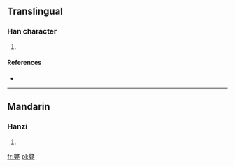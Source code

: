==Translingual==

===Han character===
{{Han char|rn=38|rad=女|as=13|sn=16|four=|canj=卜人女 (YOV)}}

# {{defn|Han|sort=女13}}

====References====
* {{Han ref|kx=0272.200|dkj=06785|dj=0540.200|hdz=21085.040|uh=5B1C|ud=23324}}

----

==Mandarin==

===Hanzi===
{{cmn-hanzi|pin=[[tiáo]] ([[tiao2]]), [[xīn]] ([[xin1]])|wg=t'iao<sup>2</sup>, hsin<sup>1</sup>}}

# {{defn|Mandarin|sort=女13}}

[[fr:嬜]]
[[pl:嬜]]
